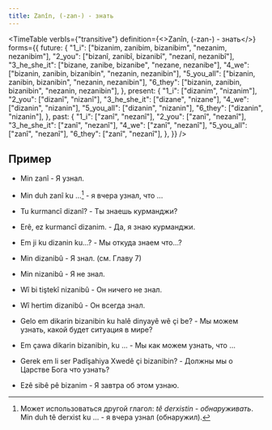 ```yaml
---
title: Zanîn, (-zan-) - знать
---
```



<TimeTable
  verbIs={"transitive"}
  definition={<>Zanîn, (-zan-) - <Vt/> знать</>}
  forms={{
    future: {
      "1_i": ["bizanim, zanibim, bizanibim", "nezanim, nezanibim"],
      "2_you": ["bizanî, zanibî, bizanibî", "nezanî, nezanibî"],
      "3_he_she_it": ["bizane, zanibe, bizanibe", "nezane, nezanibe"],
      "4_we": ["bizanin, zanibin, bizanibin", "nezanin, nezanibin"],
      "5_you_all": ["bizanin, zanibin, bizanibin", "nezanin, nezanibin"],
      "6_they": ["bizanin, zanibin, bizanibin", "nezanin, nezanibin"],
    },
    present: {
      "1_i": ["dizanim", "nizanim"],
      "2_you": ["dizanî", "nizanî"],
      "3_he_she_it": ["dizane", "nizane"],
      "4_we": ["dizanin", "nizanin"],
      "5_you_all": ["dizanin", "nizanin"],
      "6_they": ["dizanin", "nizanin"],
    },
    past: {
      "1_i": ["zanî", "nezanî"],
      "2_you": ["zanî", "nezanî"],
      "3_he_she_it": ["zanî", "nezanî"],
      "4_we": ["zanî", "nezanî"],
      "5_you_all": ["zanî", "nezanî"],
      "6_they": ["zanî", "nezanî"],
    },
  }}
/>


## Пример

* Min zanî - Я узнал.
* Min duh zanî ku ...[^1] - я вчера узнал, что ...
* Tu kurmancî dizanî? - Ты знаешь курманджи?
* Erê, ez kurmancî dizanim. - Да, я знаю курманджи.
* Em ji ku dizanin ku...? - Мы откуда знаем что...?

* Min dizanibû - Я знал. (см. Главу 7)
* Min nizanibû - Я не знал.
* Wî bi tiştekî nizanibû - Он ничего не знал.
* Wî hertim dizanibû - Он всегда знал.

* Gelo em dikarin bizanibin ku halê dinyayê wê çi be? - Мы можем узнать, какой будет ситуация в мире?
* Em çawa dikarin bizanibin, ku ... - Мы как можем узнать, что ...
* Gerek em li ser Padîşahiya Xwedê çi bizanibin? - Должны мы о Царстве Бога что узнать?
* Ezê sibê pê bizanim - Я завтра об этом узнаю.

[^1]: Может использоваться другой глагол: *tê derxistin - обнаруживать*. <br/>Min duh tê derxist ku ... - я вчера узнал (обнаружил).
